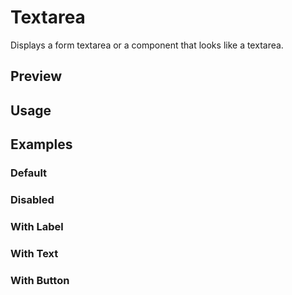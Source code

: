 

<Meta of={TextAreaStories} />

# Textarea

Displays a form textarea or a component that looks like a textarea.

## Preview

<Canvas of={TextAreaStories.Default} />

## Usage



<Source code={importCode} language="ts" dark />
<Source code={usageCode} language="tsx" dark />

## Examples

### Default

<Canvas of={TextAreaStories.Default} />

### Disabled

<Canvas of={TextAreaStories.Disabled} />

### With Label

<Canvas of={TextAreaStories.WithLabel} />

### With Text

<Canvas of={TextAreaStories.WithText} />

### With Button

<Canvas of={TextAreaStories.WithButton} />
